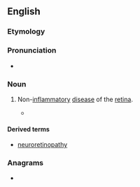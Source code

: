 ==English==

===Etymology===
{{confix|en|retino|pathy}}

===Pronunciation===
* {{IPA|en|/ˌɹɛtɨnˈɑːpəθi/}}

===Noun===
{{en-noun|~}}

# {{lb|en|medicine}} Non-[[inflammatory]] [[disease]] of the [[retina]].
#* {{quote-book|en|year=2000|author=[[w:Zadie Smith|Zadie Smith]]|title=[[w:White Teeth|White Teeth]]|publisher=Penguin Books (2001)|page=116|passage=‘I have diabetic '''retinopathy''', monsieur.’}}

====Derived terms====
* [[neuroretinopathy]]

===Anagrams===
* {{anagrams|en|a=aehinoprtty|typotherian}}